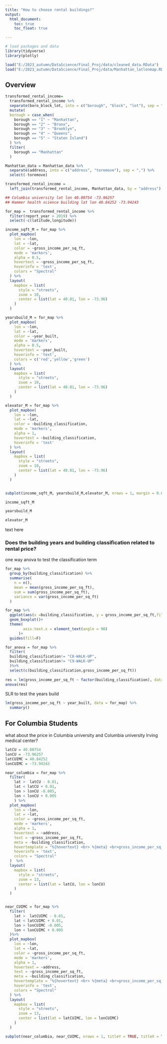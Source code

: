 ```yaml
---
title: "How to choose rental buildings?"
output: 
  html_document:
    toc: true
    toc_float: true

---
```



```r
# load packages and data
library(tidyverse)
library(plotly)

load("E:/2023_autumn/DataScience/Final_Proj/data/cleaned_data.RData")
load("E:/2023_autumn/DataScience/Final_Proj/data/Manhattan_latlonmap.RData")
```
## Overview

```r
transformed_rental_income=
  transformed_rental_income %>%
  separate(boro_block_lot, into = c("borough", "block", "lot"), sep = "-") %>%
  mutate(
  borough = case_when(
    borough == "1" ~ "Manhattan",
    borough == "2" ~ "Bronx",
    borough == "3" ~ "Brooklyn",
    borough == "4" ~ "Queens",
    borough == "5" ~ "Staten Island")
  ) %>% 
  filter(
    borough == "Manhattan"
  )

Manhattan_data = Manhattan_data %>%
  separate(address, into = c("address", "toremove"), sep = ",") %>%
  select(-toremove)

transformed_rental_income = 
  left_join(transformed_rental_income, Manhattan_data, by = "address")
```

```r
## Columbia university lat lon 40.80754 -73.96257
## Hammer health science building lat lon 40.84252 -73.94243 

for_map =  transformed_rental_income %>% 
  filter(report_year > 2019) %>%
  select(-c(latitude,longitude)) 

income_sqft_M = for_map %>%
  plot_mapbox(
    lon = ~lon,
    lat = ~lat,
    color = ~gross_income_per_sq_ft,
    mode = 'markers',
    alpha = 0.5,
    hovertext = ~gross_income_per_sq_ft,
    hoverinfo = 'text',
    colors = "Spectral"
  ) %>%
  layout(
    mapbox = list(
      style = "streets",
      zoom = 10,
      center = list(lat = 40.81, lon = -73.96)
    )
  )

yearsbuild_M = for_map %>%
  plot_mapbox(
    lon = ~lon,
    lat = ~lat,
    color = ~year_built,
    mode = 'markers',
    alpha = 0.5,
    hovertext = ~year_built,
    hoverinfo = 'text',
    colors = c('red','yellow','green')
  ) %>%
  layout(
    mapbox = list(
      style = "streets",
      zoom = 10,
      center = list(lat = 40.81, lon = -73.96)
    )
  )

elevator_M = for_map %>%
  plot_mapbox(
    lon = ~lon,
    lat = ~lat,
    color = ~building_classification,
    mode = 'markers',
    alpha = 1,
    hovertext = ~building_classification,
    hoverinfo = 'text'
  ) %>%
  layout(
    mapbox = list(
      style = "streets",
      zoom = 10,
      center = list(lat = 40.81, lon = -73.96)
    )
  )


subplot(income_sqft_M, yearsbuild_M,elevator_M, nrows = 1, margin = 0.01) %>% layout(showlegend = FALSE, title = 'Income/sqft - Year built - Classification')
```

```r
income_sqft_M
```
```r
yearsbuild_M
```
```r
elevator_M
```


text here 

### Does the building years and building classification related to rental price?

one way anova to test the classification term
```r
for_map %>%
  group_by(building_classification) %>%
  summarise(
    n = n(),
    mean = mean(gross_income_per_sq_ft),
    sum = sum(gross_income_per_sq_ft),
    variance = var(gross_income_per_sq_ft)
  )

for_map %>%
  ggplot(aes(x =building_classification, y = gross_income_per_sq_ft,fill =building_classification))+
  geom_boxplot()+
  theme(
        axis.text.x = element_text(angle = 90)
      )+
  guides(fill=F)
```
```r
for_anova = for_map %>%
  filter(
  building_classification!= "C8-WALK-UP",
  building_classification!= "C9-WALK-UP"
  )%>%
  select(c(building_classification,gross_income_per_sq_ft))
  
res = lm(gross_income_per_sq_ft ~ factor(building_classification), data = for_anova)
anova(res)
```

SLR to test the years build 

```r
lm(gross_income_per_sq_ft ~ year_built, data = for_map) %>%
  summary()
```




## For Columbia Students

what about the price in Columbia university and Columbia university Irving medical center?

```r
latCU = 40.80754
lonCU = -73.96257
latCUIMC = 40.84252
lonCUIMC = -73.94243

near_columbia = for_map %>%
  filter(
    lat >  latCU - 0.01,
    lat < latCU + 0.01,
    lon > lonCU -0.005,
    lon < lonCU + 0.005
    ) %>%
  plot_mapbox(
    lon = ~lon,
    lat = ~lat,
    color = ~gross_income_per_sq_ft,
    mode = 'markers',
    alpha = 1,
    hovertext = ~address,
    text = ~gross_income_per_sq_ft,
    meta = ~building_classification,
    hovertemplate = "%{hovertext} <br> %{meta} <br>gross_income_per_sq_ft: %{text}",
    hoverinfo = 'text',
    colors = "Spectral"
  )  %>%
  layout(
    mapbox = list(
      style = "streets",
      zoom = 13,
      center = list(lat = latCU, lon = lonCU)
    )
  )


near_CUIMC = for_map %>% 
  filter(
    lat >  latCUIMC - 0.01,
    lat < latCUIMC + 0.01,
    lon > lonCUIMC -0.005,
    lon < lonCUIMC + 0.005    
  )%>%
  plot_mapbox(
    lon = ~lon,
    lat = ~lat,
    color = ~gross_income_per_sq_ft,
    mode = 'markers',
    alpha = 1,
    hovertext = ~address,
    text = ~gross_income_per_sq_ft,
    meta = ~building_classification,
    hovertemplate = "%{hovertext} <br> %{meta} <br>gross_income_per_sq_ft: %{text}",
    hoverinfo = 'text',
    colors = "Spectral"
  ) %>%
  layout(
    mapbox = list(
      style = "streets",
      zoom = 13,
      center = list(lat = latCUIMC, lon = lonCUIMC)
    )
  )

subplot(near_columbia, near_CUIMC, nrows = 1, titleY = TRUE, titleX = TRUE, margin = 0.01) 
```


